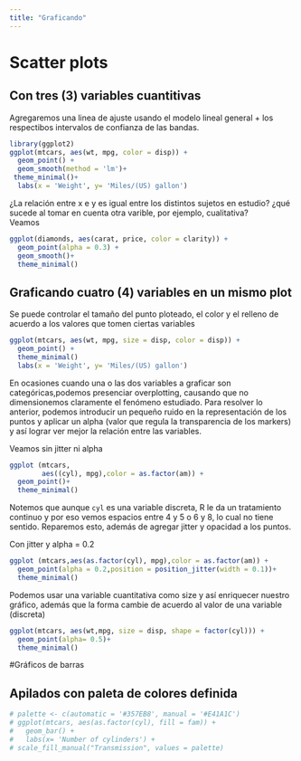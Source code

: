```yaml
---
title: "Graficando"
---
```

# Scatter plots
## Con tres (3) variables cuantitivas

Agregaremos una linea de ajuste usando el modelo lineal general + los respectibos intervalos de confianza de las bandas.


```r
library(ggplot2)
ggplot(mtcars, aes(wt, mpg, color = disp)) + 
  geom_point() + 
  geom_smooth(method = 'lm')+
 theme_minimal()+
  labs(x = 'Weight', y= 'Miles/(US) gallon')
```

¿La relación entre x e y es igual entre los distintos sujetos en estudio? ¿qué sucede al tomar en cuenta otra varible, por ejemplo, cualitativa?  
Veamos

```r
ggplot(diamonds, aes(carat, price, color = clarity)) +
  geom_point(alpha = 0.3) + 
  geom_smooth()+
  theme_minimal()
```

## Graficando cuatro (4) variables en un mismo plot 

Se puede  controlar el tamaño del punto ploteado, el color y el relleno de acuerdo a los valores que tomen ciertas variables  
```r
ggplot(mtcars, aes(wt, mpg, size = disp, color = disp)) + 
  geom_point() + 
  theme_minimal()
  labs(x = 'Weight', y= 'Miles/(US) gallon')
```

En ocasiones cuando una o las dos variables a graficar son categóricas,podemos presenciar overplotting, causando que no dimensionemos claramente el fenómeno estudiado. 
Para resolver lo anterior, podemos introducir un pequeño ruido en la representación de los puntos y aplicar un alpha (valor que regula la transparencia de los markers) y así lograr ver mejor la relación entre las variables.

Veamos sin jitter ni alpha
```r
ggplot (mtcars, 
        aes((cyl), mpg),color = as.factor(am)) + 
  geom_point()+
  theme_minimal()
```
Notemos que aunque `cyl` es una variable discreta, R le da un tratamiento continuo y por eso vemos espacios entre 4 y 5 o 6 y 8, lo cual no tiene sentido. 
Reparemos esto, además de agregar jitter y opacidad a los puntos.

Con jitter  y alpha =  0.2
```r
ggplot (mtcars,aes(as.factor(cyl), mpg),color = as.factor(am)) + 
  geom_point(alpha = 0.2,position = position_jitter(width = 0.1))+
  theme_minimal()
```


Podemos usar una variable cuantitativa como size y así enriquecer nuestro gráfico, además que la forma cambie de acuerdo al valor de una variable (discreta)

```r
ggplot(mtcars, aes(wt,mpg, size = disp, shape = factor(cyl))) +
  geom_point(alpha= 0.5)+
  theme_minimal()
```


#Gráficos de barras

## Apilados con paleta de colores definida

```r
# palette <- c(automatic = '#357EB8', manual = '#E41A1C')
# ggplot(mtcars, aes(as.factor(cyl), fill = fam)) + 
#   geom_bar() + 
#   labs(x= 'Number of cylinders') +
# scale_fill_manual("Transmission", values = palette)
```
